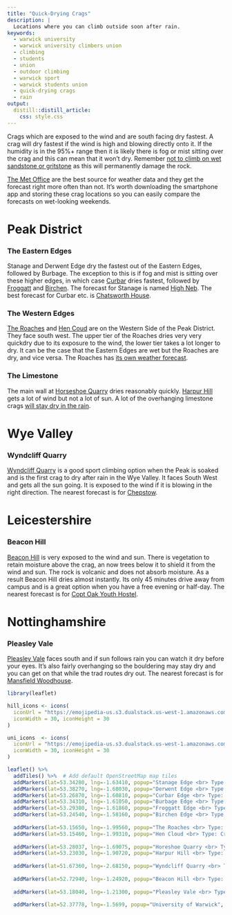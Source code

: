 ```yaml
---
title: "Quick-Drying Crags"
description: | 
  Locations where you can climb outside soon after rain.
keywords:
  - warwick university
  - warwick university climbers union
  - climbing
  - students
  - union
  - outdoor climbing
  - warwick sport
  - warwick students union
  - quick-drying crags
  - rain
output: 
  distill::distill_article:
    css: style.css
---
```


Crags which are exposed to the wind and are south facing dry fastest. A crag will dry fastest if the wind is high and blowing directly onto it. If the humidity is in the 95%+ range then it is likely there is fog or mist sitting over the crag and this can mean that it won't dry. Remember [not to climb on wet sandstone or gritstone](https://www.ukclimbing.com/articles/skills/series/respecttherock/chalk_use-9892) as this will permanently damage the rock.

[The Met Office](https://www.metoffice.gov.uk/) are the best source for weather data and they get the forecast right more often than not. It's worth downloading the smartphone app and storing these crag locations so you can easily compare the forecasts on wet-looking weekends.

# Peak District
### The Eastern Edges
Stanage and Derwent Edge dry the fastest out of the Eastern Edges, followed by Burbage. The exception to this is if fog and mist is sitting over these higher edges, in which case [Curbar](https://www.ukclimbing.com/logbook/crag.php?id=21) dries fastest, followed by [Froggatt](https://www.ukclimbing.com/logbook/crags/froggatt_edge_derbyshire-22) and [Birchen](https://www.ukclimbing.com/logbook/crags/birchen_edge-94). The forecast for Stanage is named [High Neb](https://www.metoffice.gov.uk/weather/forecast/gcqzd69kf). The best forecast for Curbar etc. is [Chatsworth House](https://www.metoffice.gov.uk/weather/forecast/gcqyg6gsh).

### The Western Edges
[The Roaches](https://www.ukclimbing.com/logbook/crags/roaches_upper_tier-797) and [Hen Coud](https://www.ukclimbing.com/logbook/crag.php?id=899#maps) are on the Western Side of the Peak District. They face south west. The upper tier of the Roaches dries very very quickdry due to its exposure to the wind, the lower tier takes a lot longer to dry. It can be the case that the Eastern Edges are wet but the Roaches are dry, and vice versa. The Roaches has [its own weather forecast](https://www.metoffice.gov.uk/weather/forecast/gcqw6rxvc).

### The Limestone
The main wall at [Horseshoe Quarry](https://www.ukclimbing.com/logbook/crags/horseshoe_quarry-148) dries reasonably quickly. [Harpur Hill](https://www.ukclimbing.com/logbook/crags/harpur_hill_quarry-956) gets a lot of wind but not a lot of sun. A lot of the overhanging limestone crags [will stay dry in the rain](weatherproof_crags.html).

# Wye Valley
### Wyndcliff Quarry
[Wyndcliff Quarry](https://www.ukclimbing.com/logbook/crags/wyndcliff_quarry-2731) is a good sport climbing option when the Peak is soaked and is the first crag to dry after rain in the Wye Valley. It faces South West and gets all the sun going. It is exposed to the wind if it is blowing in the right direction. The nearest forecast is for [Chepstow](https://www.metoffice.gov.uk/weather/forecast/gcnjg1jby).

# Leicestershire
### Beacon Hill
[Beacon Hill](https://www.ukclimbing.com/logbook/crags/beacon_hill_leicestershire-1170) is very exposed to the wind and sun. There is vegetation to retain moisture above the crag, an now trees below it to shield it from the wind and sun. The rock is volcanic and does not absorb moisture. As a result Beacon Hill dries almost instantly. Its only 45 minutes drive away from campus and is a great option when you have a free evening or half-day. The nearest forecast is for [Copt Oak Youth Hostel](https://www.metoffice.gov.uk/weather/forecast/gcr5fgdhm).

# Nottinghamshire
### Pleasley Vale
[Pleasley Vale](https://www.ukclimbing.com/logbook/crags/pleasley_vale-1378) faces south and if sun follows rain you can watch it dry before your eyes. It's also fairly overhanging so the bouldering may stay dry and you can get on that while the trad routes dry out. The nearest forecast is for [Mansfield Woodhouse](https://www.metoffice.gov.uk/weather/forecast/gcrnkywg8).


```r
library(leaflet)

hill_icons <- icons(
  iconUrl = "https://emojipedia-us.s3.dualstack.us-west-1.amazonaws.com/thumbs/120/twitter/259/mountain_26f0.png",
  iconWidth = 30, iconHeight = 30
)

uni_icons  <- icons(
  iconUrl = "https://emojipedia-us.s3.dualstack.us-west-1.amazonaws.com/thumbs/120/joypixels/257/graduation-cap_1f393.png",
  iconWidth = 30, iconHeight = 30
)

leaflet() %>%
  addTiles() %>%  # Add default OpenStreetMap map tiles
  addMarkers(lat=53.34280, lng=-1.63410, popup="Stanage Edge <br> Type: Crag <br> Rocktype: Gritstone", icon = hill_icons) %>%
  addMarkers(lat=53.38270, lng=-1.68030, popup="Derwent Edge <br> Type: Crag <br> Rocktype: Gritstone", icon = hill_icons) %>%
  addMarkers(lat=53.26870, lng=-1.60810, popup="Curbar Edge <br> Type: Crag <br> Rocktype: Gritstone", icon = hill_icons) %>%
  addMarkers(lat=53.34310, lng=-1.61050, popup="Burbage Edge <br> Type: Crag <br> Rocktype: Gritstone", icon = hill_icons) %>%
  addMarkers(lat=53.29380, lng=-1.61860, popup="Froggatt Edge <br> Type: Crag <br> Rocktype: Gritstone", icon = hill_icons) %>%
  addMarkers(lat=53.24540, lng=-1.58160, popup="Birchen Edge <br> Type: Crag <br> Rocktype: Gritstone", icon = hill_icons) %>%
  
  addMarkers(lat=53.15650, lng=-1.99560, popup="The Roaches <br> Type: Crag <br> Rocktype: Gritstone", icon = hill_icons) %>%
  addMarkers(lat=53.15460, lng=-1.99310, popup="Hen Cloud <br> Type: Crag <br> Rocktype: Gritstone", icon = hill_icons) %>%
  
  addMarkers(lat=53.28037, lng=-1.69075, popup="Horeshoe Quarry <br> Type: Crag <br> Rocktype: Limestone", icon = hill_icons) %>%
  addMarkers(lat=53.23030, lng=-1.90720, popup="Harpur Hill <br> Type: Crag <br> Rocktype: Limestone", icon = hill_icons) %>%
  
  addMarkers(lat=51.67360, lng=-2.68150, popup="Wyndcliff Quarry <br> Type: Crag <br> Rocktype: Limestone", icon = hill_icons) %>%
  
  addMarkers(lat=52.72940, lng=-1.24920, popup="Beacon Hill <br> Type: Crag <br> Rocktype: Hornstone", icon = hill_icons) %>%
  
  addMarkers(lat=53.18040, lng=-1.21300, popup="Pleasley Vale <br> Type: Crag <br> Rocktype: Limestone", icon = hill_icons) %>%
  
  addMarkers(lat=52.37778, lng=-1.5699, popup="University of Warwick", icon = uni_icons)



```